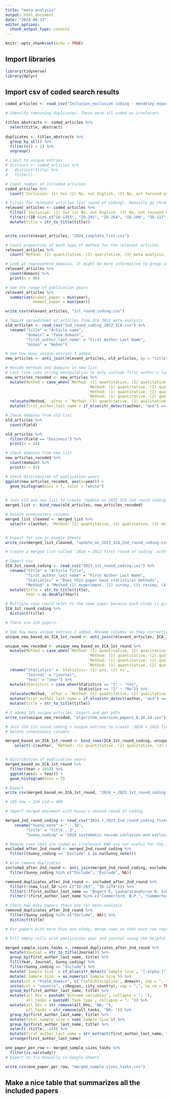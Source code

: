 ```yaml
---
title: "meta-analysis"
output: html_document
date: "2024-08-13"
editor_options: 
  chunk_output_type: console
---
```


```r
knitr::opts_chunk$set(echo = TRUE)
```

## Import libraries

```r
library(tidyverse)
library(dplyr)
```

## Import csv of coded search results

```r
coded_articles <- read_csv("Inclusion_exclusion coding - mendeley_export.csv")
```

```r
# Identify remaining duplicates. These were all coded as irrelevant.

titles_abstracts <- coded_articles %>% 
  select(title, abstract)  
  
duplicates <- titles_abstracts %>% 
  group_by_all() %>% 
  filter(n() > 1) %>% 
  ungroup()

# Limit to unique entries
# distinct <- coded_articles %>% 
#   distinct(title) %>% 
#   filter()

# Count number of included articles
coded_articles %>% 
  count(`Inclusion: (1) Yes (2) No, not English, (3) No, not focused on AI vs. human, (4) No, other reasons`)

# Filter for relevant articles (1st round of coding). Manually go through and remove any remaining duplicates. (Initially not identified because of slight punctuation and case differences.) Use str_to_title() to convert all titles to title case
relevant_articles <- coded_articles %>% 
  filter(`Inclusion: (1) Yes (2) No, not English, (3) No, not focused on AI vs. human, (4) No, other reasons` == 1) %>% 
  filter(!(ID %in% c("ID-1355", "ID-291", "ID-264", "ID-109", "ID-137", "ID-1295", "ID-1342", "ID-144", "ID-1134", "ID-127", "ID-459", "ID-025", "ID-023", "ID-1272", "ID-1322", "ID-1444"))) %>% 
  mutate(title = str_to_title(title))


write_csv(relevant_articles, "2024_complete_list.csv")

```

```r
# Count proportion of each type of method for the relevant articles
relevant_articles %>% 
  count(`Method: (1) quantitative, (2) qualitative, (3) meta analysis, reviews`) 

# Look at represented domains. It might be more informative to group into fewer buckets. For example, 'healthcare' and 'medical' could be combined into one category. 'Art' and 'visual art' could be combined. 
relevant_articles %>% 
  count(domain) %>% 
  print(n = 90)

# See the range of publication years
relevant_articles %>% 
  summarize(oldest_paper = min(year),
            newest_paper = max(year))

write_csv(relevant_articles, "1st_round_coding.csv")
```

```r
# Import spreadsheet of articles from ICA 2023 meta-analysis
old_articles <- read_csv("2nd_round_coding_2023_ICA.csv") %>% 
  rename("title" = "Article name",
         "domain" = "Task Domain",
         "first_author_last_name" = "First Author Last Name",
         "notes" = "Notes")

# See how many unique entries I added. 
new_articles <- anti_join(relevant_articles, old_articles, by = "title")

# Recode methods and domains in new list
# Last line uses string manipulation to only include first author's last name
new_articles_recoded <- new_articles %>% 
  mutate(Method = case_when(`Method: (1) quantitative, (2) qualitative, (3) meta analysis, reviews` == "1" ~ "Quantitative",
                                    `Method: (1) quantitative, (2) qualitative, (3) meta analysis, reviews` == "2" ~ "Qualitative",
                                    `Method: (1) quantitative, (2) qualitative, (3) meta analysis, reviews` == "3" ~ "Review",
                                    `Method: (1) quantitative, (2) qualitative, (3) meta analysis, reviews` %in% c("1, 2", NA) ~ "Other")) %>% 
  relocate(Method, .after = `Method: (1) quantitative, (2) qualitative, (3) meta analysis, reviews`) %>% 
  mutate(first_author_last_name = if_else(str_detect(author, "and") == TRUE, str_extract(author, "\\b(\\w+)\\b(?=\\s+and\\b)"), str_extract(author, "\\b([\\w-]+)\\b(?=[^\\w-]*$)")))

# Check domains from old list
old_articles %>% 
  count(Field)

old_articles %>% 
  filter(Field == "business") %>% 
  print(n = 34)

# Check domains from new list
new_articles_recoded %>% 
  count(domain) %>% 
  print(n = 82)

# Check distribution of publication years
ggplot(new_articles_recoded, aes(x=year)) +
  geom_histogram(bins = 7, color = "white")
  

```

```r
# Join old and new list to create 'Update on 2023 ICA 2nd round coding'
merged_list <- bind_rows(old_articles, new_articles_recoded)

# Delete unnecessary columns
merged_list_cleaned <- merged_list %>% 
  select(-c(author, `Method: (1) quantitative, (2) qualitative, (3) meta analysis, reviews`, `Article ID_Old`, `Inclusion: (1) Yes (2) No, not English, (3) No, not focused on AI vs. human, (4) No, other reasons`))


# Export for use in Google Sheets
write_csv(merged_list_cleaned, "update_on_2023_ICA_2nd_round_coding.csv")

```

```r
# Create a merged list called '2024 + 2023 first round of coding' with duplicates removed. This will probably be a smaller file

# Import csv
ICA_1st_round_coding <- read_csv("2023_1st_round_coding.csv") %>% 
  rename("title" = "Article Title",
         "first_author_last_name" = "First Author Last Name",
         "Statistics" = "Does this paper have statistical methods",
         "Method" = "Method (1) experiment, (2) survey, (3) review, (4) other") %>% 
  mutate(title = str_to_title(title),
         Year = as.double(Year))

# Multiple rows could refer to the same paper because each study is given its own row. Check to see how many *papers* there are
ICA_1st_round_coding %>% 
  distinct(title)

# There are 224 papers.
```


```r
# See how many unique entries I added. Rename columns so they correctly bind with old list.
unique_new_based_on_ICA_1st_round <- anti_join(relevant_articles, ICA_1st_round_coding, by = "title") 

unique_new_recoded <- unique_new_based_on_ICA_1st_round %>% 
  mutate(Method = case_when(`Method: (1) quantitative, (2) qualitative, (3) meta analysis, reviews` == "1" ~ "quantitative",
                                    `Method: (1) quantitative, (2) qualitative, (3) meta analysis, reviews` == "2" ~ "qualitative",
                                    `Method: (1) quantitative, (2) qualitative, (3) meta analysis, reviews` == "3" ~ "review",
                                    `Method: (1) quantitative, (2) qualitative, (3) meta analysis, reviews` %in% c("1, 2", NA) ~ "Other")) %>% 
  rename("Statistics" = `Statistics: (1) yes, (2) no`,
         "Journal" = "journal",
         "Year" = "year") %>% 
  mutate(Statistics = case_when(Statistics == "1" ~ "Yes",
                                Statistics == "2" ~ "No")) %>% 
  relocate(Method, .after = `Method: (1) quantitative, (2) qualitative, (3) meta analysis, reviews`) %>% 
  mutate(first_author_last_name = if_else(str_detect(author, "and") == TRUE, str_extract(author, "\\b(\\w+)\\b(?=\\s+and\\b)"), str_extract(author, "\\b([\\w-]+)\\b(?=[^\\w-]*$)"))) %>% 
  mutate(title = str_to_title(title))

# I added 185 unique articles. Export and get pdfs
write_csv(unique_new_recoded, "algorithm_aversion_papers_8.20.24.csv")
```


```r
# Join ICA 1st round coding + unique entries to create '2024 + 2023 first round of coding'
# Delete unnecessary columns

merged_based_on_ICA_1st_round <- bind_rows(ICA_1st_round_coding, unique_new_recoded) %>% 
    select(-c(author, `Method: (1) quantitative, (2) qualitative, (3) meta analysis, reviews`, `Inclusion: (1) Yes (2) No, not English, (3) No, not focused on AI vs. human, (4) No, other reasons`))


# Distribution of publication years
merged_based_on_ICA_1st_round %>% 
  filter(Year > 2014) %>% 
  ggplot(aes(x = Year)) +
  geom_histogram(bins = 7)

# Export
write_csv(merged_based_on_ICA_1st_round, "2024_+_2023_1st_round_coding.csv")

# 185 new + 224 old = 409
```

```r
# Import merged document with Sunny's second round of coding

merged_2nd_round_coding <- read_csv("2024_+_2023_2nd_round_coding_fixed_authors.csv")  %>% 
    rename("Sunny_note" = "...16",
         "title" = "title...2",
         "Sunny_coding" = "2024 systematic review inclusion and exclusion") 

```

```r
# Remove rows that are coded as irrelevant AND are not useful for the introduction of the paper. 
excluded_after_2nd_round <- merged_2nd_round_coding %>% 
  filter((Sunny_coding == "Exclude" & is.na(Sunny_note))) 

# Also remove duplicates
included_after_2nd_round <- anti_join(merged_2nd_round_coding, excluded_after_2nd_round) %>% 
  filter(Sunny_coding %in% c("Include", "Exclude", NA)) 

removed_duplicates_after_2nd_round <- included_after_2nd_round %>% 
  filter(!(new_list_ID %in% c("ID-293", "ID-1274"))) %>% 
  filter(!(first_author_last_name == "Bogert E, Lauharatanahirun N, Schecter A." & `Field/Discipline` == "Creative")) %>% 
  filter(!(first_author_last_name %in% c("Commerford, B.P.", "Commerford, Benjamin P.; Dennis, Sean A.; Joe, Jennifer R.; Ulla, Jenny W."))) 

# Check how many papers there are for meta-analysis
removed_duplicates_after_2nd_round %>% 
  filter(Sunny_coding %in% c("Include", NA)) %>% 
  distinct(title) 


```

```r
# For papers with more than one study, merge rows so that each row represents one paper. Sum sample sizes, combine all domains into one cell, etc. 

# Fill empty cells with publication year and journal using the helpful function fill()

merged_sample_sizes_tasks <- removed_duplicates_after_2nd_round %>% 
  mutate(Journal = str_to_title(Journal)) %>% 
  group_by(first_author_last_name, title) %>% 
  fill(Year, Journal, Sunny_coding) %>% 
  filter(Sunny_coding == "Include") %>% 
  mutate(`Sample Size` = if_else(str_detect(`Sample Size`, "[:alpha:]"), NA, `Sample Size`)) %>% 
  mutate(`Sample Size` = as.numeric(`Sample Size`)) %>%
  unite(col = "Field_Domain", c(`Field/Discipline`, domain), sep = ", ", na.rm = TRUE) %>% 
  unite(col = "country", c(Region, city_country), sep = ";", na.rm = TRUE) %>% 
  group_by(first_author_last_name, title) %>% 
  mutate(all_DVs = paste0(`Outcome variables`, collapse = "; "),
         all_tasks = paste0(`Task type`, collapse = "; ")) %>%
  mutate(all_DVs = str_remove(all_DVs, "NA; "),
         all_tasks = str_remove(all_tasks, "NA; ")) %>% 
  group_by(first_author_last_name, title) %>% 
  mutate(total_sample_size = sum(`Sample Size`)) %>% 
  group_by(first_author_last_name, title) %>% 
  select(-(title...14)) %>% 
  mutate(first_author_last_name = str_extract(first_author_last_name, "[^,]+")) %>% 
  arrange(first_author_last_name) 

one_paper_per_row <- merged_sample_sizes_tasks %>% 
  filter(is.na(study))
# Export to fix manually in Google Sheets

write_csv(one_paper_per_row, "merged_sample_sizes_tasks.csv")


```

## Make a nice table that summarizes all the included papers
